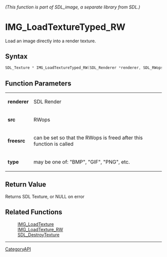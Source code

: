 ====== (This function is part of SDL_image, a separate library from SDL.) ======
= IMG_LoadTextureTyped_RW =

Load an image directly into a render texture.

== Syntax ==

<syntaxhighlight lang='c'>
SDL_Texture * IMG_LoadTextureTyped_RW(SDL_Renderer *renderer, SDL_RWops *src, int freesrc, const char *type);
</syntaxhighlight>

== Function Parameters ==

{|
|'''renderer'''
|SDL Render
|-
|'''src'''
|RWops
|-
|'''freesrc'''
|can be set so that the RWops is freed after this function is called
|-
|'''type'''
|may be one of: "BMP", "GIF", "PNG", etc.
|}

== Return Value ==

Returns SDL Texture, or NULL on error

== Related Functions ==

:[[IMG_LoadTexture]]
:[[IMG_LoadTexture_RW]]
:[[SDL_DestroyTexture]]

----
[[CategoryAPI]]


